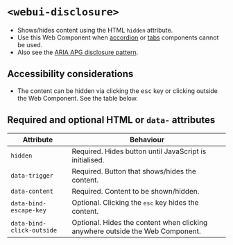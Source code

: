 
<Meta of={WebUIDisclosure} />

# `<webui-disclosure>`
- Shows/hides content using the HTML `hidden` attribute.
- Use this Web Component when [accordion](/story/components-accordion--accordion) or [tabs](/story/components-tabs--tabs) components cannot be used.
- Also see the [ARIA APG disclosure pattern](https://www.w3.org/WAI/ARIA/apg/patterns/disclosure/).

<Canvas of={WebUIDisclosure.WebUIDisclosure} />
<Controls of={WebUIDisclosure.WebUIDisclosure} />

## Accessibility considerations
- The content can be hidden via clicking the <kbd>esc</kbd> key or clicking outside the Web Component. See the table below.

## Required and optional HTML  or `data-` attributes

Attribute | Behaviour
--- | ---
`hidden` | Required. Hides button until JavaScript is initialised.
`data-trigger` | Required. Button that shows/hides the content.
`data-content` | Required. Content to be shown/hidden.
`data-bind-escape-key` | Optional. Clicking the <kbd>esc</kbd> key hides the content.
`data-bind-click-outside` | Optional. Hides the content when clicking anywhere outside the Web Component.
